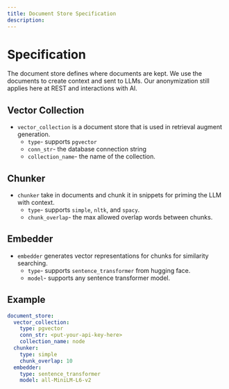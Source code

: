 ```yaml
---
title: Document Store Specification
description: 
---
```

# Specification

The document store defines where documents are kept. We use the documents to create context and sent to LLMs. Our anonymization still applies here at REST and interactions with AI.


## Vector Collection
* `vector_collection` is a document store that is used in retrieval augment generation.
    * `type`- supports `pgvector`
    * `conn_str`- the database connection string
    * `collection_name`- the name of the collection.

## Chunker
* `chunker` take in documents and chunk it in snippets for priming the LLM with context.
    * `type`- supports `simple`, `nltk`, and `spacy`.
    * `chunk_overlap`- the max allowed overlap words between chunks.

## Embedder
* `embedder` generates vector representations for chunks for similarity searching.
    * `type`- supports `sentence_transformer` from hugging face.
    * `model`- supports any sentence transformer model.

## Example
```yaml copy
document_store:
  vector_collection:
    type: pgvector
    conn_str: <put-your-api-key-here>
    collection_name: node
  chunker:
    type: simple
    chunk_overlap: 10
  embedder:
    type: sentence_transformer
    model: all-MiniLM-L6-v2
```
